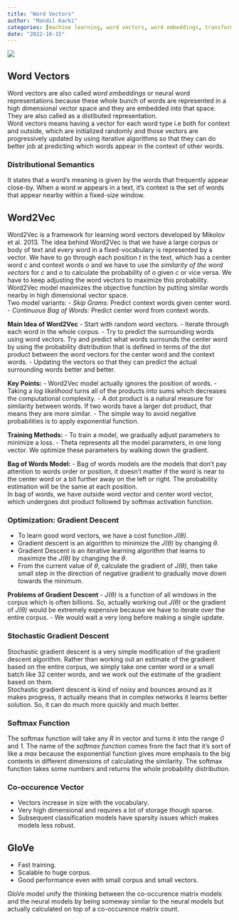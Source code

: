 ---
title: "Word Vectors"
author: "Mandil Karki"
categories: [machine learning, word vectors, word embeddings, transformers, deep learning]
date: "2022-10-15"
---

![](./Word.png)

## **Word Vectors**  
Word vectors are also called *word embeddings* or neural word representations because these whole bunch of words are represented in a high dimensional vector space and they are embedded into that space. They are also called as a distibuted representation.  
Word vectors means having a vector for each word type i.e both for context and outside, which are initialized randomly and those vectors are progressively updated by using iterative algorithms so that they can do better job at predicting which words appear in the context of other words. 


### **Distributional Semantics**  
It states that a word's meaning is given by the words that frequently appear close-by. When a word *w* appears in a text, it's context is the set of words that appear nearby within a fixed-size window. 


## **Word2Vec**  
Word2Vec is a framework for learning word vectors developed by Mikolov et al. 2013. The idea behind Word2Vec is that we have a large corpus or body of text and every word in a fixed-vocabulary is represented by a vector. We have to go through each position *t* in the text, which has a center word *c* and context words *o* and we have to use the *similarity of the word vectors* for *c* and *o* to calculate the probability of *o* given *c* or vice versa. We have to keep adjusting the word vectors to maximize this probability. Word2Vec model maximizes the objective function by putting similar words nearby in high dimensional vector space.  
Two model variants: 
- *Skip Grams:* Predict context words given center word.
- *Continuous Bag of Words:* Predict center word from context words. 

**Main Idea of Word2Vec**
- Start with random word vectors. 
- Iterate through each word in the whole corpus. 
- Try to predict the surrounding words using word vectors. Try and predict what words surrounds the center word by using the probability distribution that is defined in terms of the dot product between the word vectors for the center word and the context words. 
- Updating the vectors so that they can predict the actual surrounding words better and better. 

**Key Points:**
- Word2Vec model actually ignores the position of words.
- Taking a *log likelihood* turns all of the products into sums which decreases the computational complexity. 
- A dot product is a natural measure for similarity between words. If two words have a larger dot product, that means they are more similar. 
- The simple way to avoid negative probabilities is to apply exponential function. 

**Training Methods:**
- To train a model, we gradually adjust parameters to minimize a loss. 
- Theta represents all the model parameters, in one long vector. We optimize these parameters by walking down the gradient. 

**Bag of Words Model:**
- Bag of words models are the models that don't pay attention to words order or position, it doesn't matter if the word is near to the center word or a bit further away on the left or right. The probability estimation will be the same at each position.  
In bag of words, we have outside word vector and center word vector, which undergoes dot product followed by softmax activation function. 

### **Optimization: Gradient Descent**  
- To learn good word vectors, we have a cost function *J($\theta$)*.
- Gradient descent is an algorithm to minimize the *J($\theta$)* by changing *$\theta$*. 
- Gradient Descent is an iterative learning algorithm that learns to maximize the *J($\theta$)* by changing the *$\theta$*.
- From the current value of *$\theta$*, calculate the gradient of *J($\theta$)*, then take small step in the direction of negative gradient to gradually move down towards the minimum. 

**Problems of Gradient Descent**
- *J($\theta$)* is a function of all windows in the corpus which is often billions. So, actually working out *J($\theta$)* or the gradient of *J($\theta$)* would be extremely expensive because we have to iterate over the entire corpus. 
- We would wait a very long before making a single update. 

### **Stochastic Gradient Descent**  
Stochastic gradient descent is a very simple modification of the gradient descent algorithm. Rather than working out an estimate of the gradient based on the entire corpus, we simply take one center word or a small batch like 32 center words, and we work out the estimate of the gradient based on them.  
Stochastic gradient descent is kind of noisy and bounces around as it makes progress, it actually means that in complex networks it learns better solution. So, it can do much more quickly and much better. 

### **Softmax Function**  
The softmax function will take any *R* in vector and turns it into the range *0* and *1*. The name of the *softmax function* comes from the fact that it's sort of like a *max* because the exponential function gives more emphasis to the big contents in different dimensions of calculating the similarity. The softmax function takes some numbers and returns the whole probability distribution. 

### **Co-occurence Vector**
- Vectors increase in size with the vocabulary. 
- Very high dimensional and requires a lot of storage though sparse. 
- Subsequent classification models have sparsity issues which makes models less robust. 

## **GloVe**
- Fast training. 
- Scalable to huge corpus. 
- Good performance even with small corpus and small vectors. 

GloVe model unify the thinking between the co-occurence matrix models and the neural models by being someway similar to the neural models but actually calculated on top of a co-occurence matrix count. 
